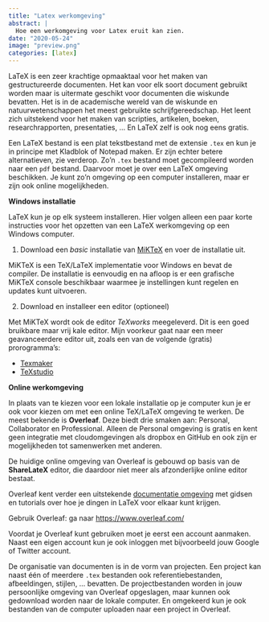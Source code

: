 ```yaml
---
title: "Latex werkomgeving"
abstract: |
  Hoe een werkomgeving voor Latex eruit kan zien.
date: "2020-05-24"
image: "preview.png"
categories: [latex]
---
```


LaTeX is een zeer krachtige opmaaktaal voor het maken van gestructureerde documenten. Het kan voor elk soort document gebruikt worden maar is uitermate geschikt voor documenten die wiskunde bevatten. Het is in de academische wereld van de wiskunde en natuurwetenschappen het meest gebruikte schrijfgereedschap. Het leent zich uitstekend voor het maken van scripties, artikelen, boeken, researchrapporten, presentaties, ... En LaTeX zelf is ook nog eens gratis.

Een LaTeX bestand is een plat tekstbestand met de extensie `.tex` en kun je in principe met Kladblok of Notepad maken. Er zijn echter betere alternatieven, zie verderop. Zo'n `.tex` bestand moet gecompileerd worden naar een `pdf` bestand. Daarvoor moet je over een LaTeX omgeving beschikken. Je kunt zo'n omgeving op een computer installeren, maar er zijn ook online mogelijkheden.

**Windows installatie**

LaTeX kun je op elk systeem installeren. Hier volgen alleen een paar korte instructies voor het opzetten van een LaTeX werkomgeving op een Windows computer.

1.  Download een *basic* installatie van [MiKTeX](https://miktex.org/download) en voer de installatie uit.

MiKTeX is een TeX/LaTeX implementatie voor Windows en bevat de compiler. De installatie is eenvoudig en na afloop is er een grafische MiKTeX console beschikbaar waarmee je instellingen kunt regelen en updates kunt uitvoeren.

2.  Download en installeer een editor (optioneel)

Met MiKTeX wordt ook de editor *TeXworks* meegeleverd. Dit is een goed bruikbare maar vrij kale editor. Mijn voorkeur gaat naar een meer geavanceerdere editor uit, zoals een van de volgende (gratis) prorogramma's:

-   [Texmaker](https://www.xm1math.net/texmaker/)
-   [TeXstudio](https://www.texstudio.org/)

**Online werkomgeving**

In plaats van te kiezen voor een lokale installatie op je computer kun je er ook voor kiezen om met een online TeX/LaTeX omgeving te werken. De meest bekende is **Overleaf**. Deze biedt drie smaken aan: Personal, Collaborator en Professional. Alleen de Personal omgeving is gratis en kent geen integratie met cloudomgevingen als dropbox en GitHub en ook zijn er mogelijkheden tot samenwerken met anderen.

De huidige online omgeving van Overleaf is gebouwd op basis van de **ShareLateX** editor, die daardoor niet meer als afzonderlijke online editor bestaat.

Overleaf kent verder een uitstekende [documentatie omgeving](https://www.overleaf.com/learn) met gidsen en tutorials over hoe je dingen in LaTeX voor elkaar kunt krijgen.

Gebruik Overleaf: ga naar <https://www.overleaf.com/>

Voordat je Overleaf kunt gebruiken moet je eerst een account aanmaken. Naast een eigen account kun je ook inloggen met bijvoorbeeld jouw Google of Twitter account.

De organisatie van documenten is in de vorm van projecten. Een project kan naast één of meerdere `.tex` bestanden ook referentiebestanden, afbeeldingen, stijlen, ... bevatten. De projectbestanden worden in jouw persoonlijke omgeving van Overleaf opgeslagen, maar kunnen ook gedownload worden naar de lokale computer. En omgekeerd kun je ook bestanden van de computer uploaden naar een project in Overleaf.

